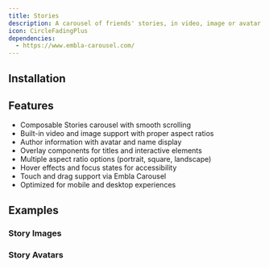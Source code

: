 ```yaml
---
title: Stories
description: A carousel of friends' stories, in video, image or avatar format.
icon: CircleFadingPlus
dependencies:
  - https://www.embla-carousel.com/
---
```


<Preview path="stories" />

## Installation

<Installer packageName="stories" />

## Features

- Composable Stories carousel with smooth scrolling
- Built-in video and image support with proper aspect ratios
- Author information with avatar and name display
- Overlay components for titles and interactive elements
- Multiple aspect ratio options (portrait, square, landscape)
- Hover effects and focus states for accessibility
- Touch and drag support via Embla Carousel
- Optimized for mobile and desktop experiences

## Examples

### Story Images

<Preview path="stories-images" />

### Story Avatars

<Preview path="stories-avatars" />


